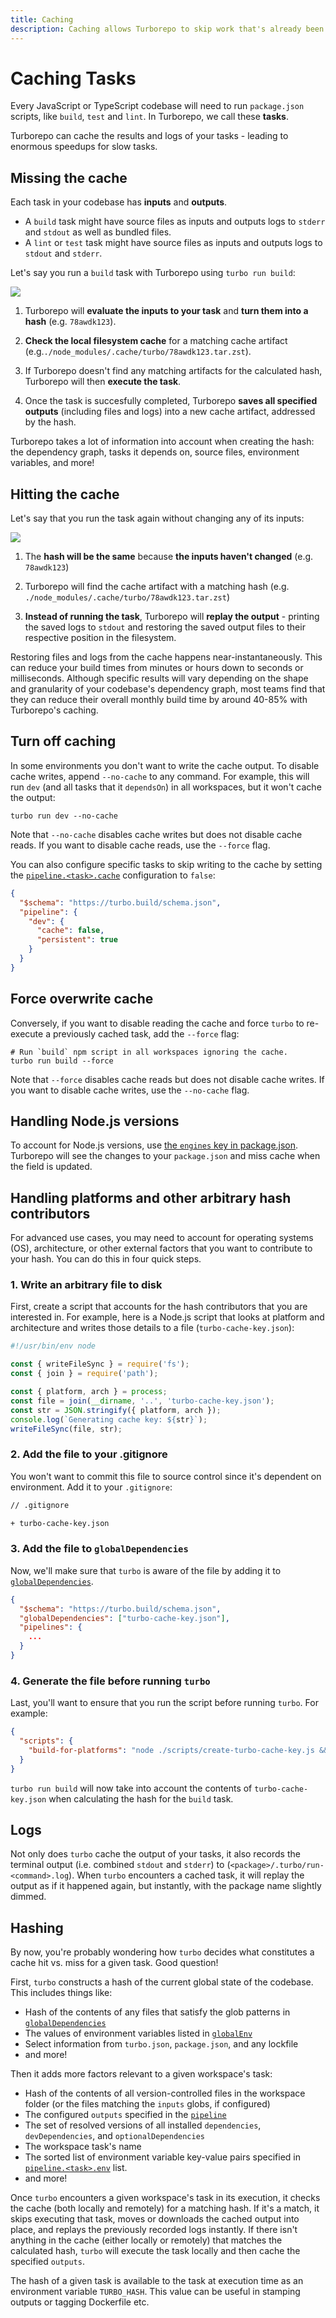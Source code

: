```yaml
---
title: Caching
description: Caching allows Turborepo to skip work that's already been done, for the fastest builds.
---
```



# Caching Tasks

Every JavaScript or TypeScript codebase will need to run `package.json` scripts, like `build`, `test` and `lint`. In Turborepo, we call these **tasks**.

Turborepo can cache the results and logs of your tasks - leading to enormous speedups for slow tasks.

## Missing the cache

Each task in your codebase has **inputs** and **outputs**.

- A `build` task might have source files as inputs and outputs logs to `stderr` and `stdout` as well as bundled files.
- A `lint` or `test` task might have source files as inputs and outputs logs to `stdout` and `stderr`.

Let's say you run a `build` task with Turborepo using `turbo run build`:

![](/images/docs/cache-miss.png)

1. Turborepo will **evaluate the inputs to your task** and **turn them into a hash** (e.g. `78awdk123`).

2. **Check the local filesystem cache** for a matching cache artifact (e.g.`./node_modules/.cache/turbo/78awdk123.tar.zst`).

3. If Turborepo doesn't find any matching artifacts for the calculated hash, Turborepo will then **execute the task**.

4. Once the task is succesfully completed, Turborepo **saves all specified outputs** (including files and logs) into a new cache artifact, addressed by the hash.

<Callout type="info">
  Turborepo takes a lot of information into account when creating the hash: the dependency graph, tasks it depends on, source files, environment variables, and more!
</Callout>

## Hitting the cache

Let's say that you run the task again without changing any of its inputs:

![](/images/docs/cache-hit.png)

1. The **hash will be the same** because **the inputs haven't changed** (e.g. `78awdk123`)

2. Turborepo will find the cache artifact with a matching hash (e.g. `./node_modules/.cache/turbo/78awdk123.tar.zst`)

3. **Instead of running the task**, Turborepo will **replay the output** - printing the saved logs to `stdout` and restoring the saved output files to their respective position in the filesystem.

Restoring files and logs from the cache happens near-instantaneously. This can reduce your build times from minutes or hours down to seconds or milliseconds. Although specific results will vary depending on the shape and granularity of your codebase's dependency graph, most teams find that they can reduce their overall monthly build time by around 40-85% with Turborepo's caching.

## Turn off caching

In some environments you don't want to write the cache output. To disable cache writes, append `--no-cache` to any command. For example, this will run `dev` (and all tasks that it `dependsOn`) in all workspaces, but it won't cache the output:

```shell
turbo run dev --no-cache
```

Note that `--no-cache` disables cache writes but does not disable cache reads. If you want to disable cache reads, use the `--force` flag.

You can also configure specific tasks to skip writing to the cache by setting the [`pipeline.<task>.cache`](/repo/docs/reference/configuration#cache) configuration to `false`:

```json
{
  "$schema": "https://turbo.build/schema.json",
  "pipeline": {
    "dev": {
      "cache": false,
      "persistent": true
    }
  }
}
```

## Force overwrite cache

Conversely, if you want to disable reading the cache and force `turbo` to re-execute a previously cached task, add the `--force` flag:

```shell
# Run `build` npm script in all workspaces ignoring the cache.
turbo run build --force
```

Note that `--force` disables cache reads but does not disable cache writes. If you want to disable cache writes, use the `--no-cache` flag.

## Handling Node.js versions

To account for Node.js versions, use [the `engines` key in package.json](https://docs.npmjs.com/cli/v10/configuring-npm/package-json#engines). Turborepo will see the changes to your `package.json` and miss cache when the field is updated.

## Handling platforms and other arbitrary hash contributors

For advanced use cases, you may need to account for operating systems (OS), architecture, or other external factors that you want to contribute to your hash. You can do this in four quick steps.

### 1. Write an arbitrary file to disk

First, create a script that accounts for the hash contributors that you are interested in. For example, here is a Node.js script that looks at platform and architecture and writes those details to a file (`turbo-cache-key.json`):

```js
#!/usr/bin/env node

const { writeFileSync } = require('fs');
const { join } = require('path');

const { platform, arch } = process;
const file = join(__dirname, '..', 'turbo-cache-key.json');
const str = JSON.stringify({ platform, arch });
console.log(`Generating cache key: ${str}`);
writeFileSync(file, str);
```

### 2. Add the file to your .gitignore

You won't want to commit this file to source control since it's dependent on environment. Add it to your `.gitignore`:

```txt
// .gitignore

+ turbo-cache-key.json
```

### 3. Add the file to `globalDependencies`

Now, we'll make sure that `turbo` is aware of the file by adding it to [`globalDependencies`](/repo/docs/reference/configuration#globaldependencies).

```json
{
  "$schema": "https://turbo.build/schema.json",
  "globalDependencies": ["turbo-cache-key.json"],
  "pipelines": {
    ...
  }
}
```

### 4. Generate the file before running `turbo`

Last, you'll want to ensure that you run the script before running `turbo`. For example:

```json
{
  "scripts": {
    "build-for-platforms": "node ./scripts/create-turbo-cache-key.js && turbo run build"
  }
}
```

`turbo run build` will now take into account the contents of `turbo-cache-key.json` when calculating the hash for the `build` task.

## Logs

Not only does `turbo` cache the output of your tasks, it also records the terminal output (i.e. combined `stdout` and `stderr`) to (`<package>/.turbo/run-<command>.log`). When `turbo` encounters a cached task, it will replay the output as if it happened again, but instantly, with the package name slightly dimmed.

## Hashing

By now, you're probably wondering how `turbo` decides what constitutes a cache hit vs. miss for a given task. Good question!

First, `turbo` constructs a hash of the current global state of the codebase. This includes things like:

- Hash of the contents of any files that satisfy the glob patterns in [`globalDependencies`](/repo/docs/reference/configuration#globaldependencies)
- The values of environment variables listed in [`globalEnv`](/repo/docs/reference/configuration#globalenv)
- Select information from `turbo.json`, `package.json`, and any lockfile
- and more!

Then it adds more factors relevant to a given workspace's task:

- Hash of the contents of all version-controlled files in the workspace folder (or the files matching the `inputs` globs, if configured)
- The configured `outputs` specified in the [`pipeline`](/repo/docs/reference/configuration#pipeline)
- The set of resolved versions of all installed `dependencies`, `devDependencies`, and `optionalDependencies`
- The workspace task's name
- The sorted list of environment variable key-value pairs specified in [`pipeline.<task>.env`](/repo/docs/reference/configuration#env) list.
- and more!

Once `turbo` encounters a given workspace's task in its execution, it checks the cache (both locally and remotely) for a matching hash. If it's a match, it skips executing that task, moves or downloads the cached output into place, and replays the previously recorded logs instantly. If there isn't anything in the cache (either locally or remotely) that matches the calculated hash, `turbo` will execute the task locally and then cache the specified `outputs`.

The hash of a given task is available to the task at execution time as an environment variable `TURBO_HASH`. This value can be useful in stamping outputs or tagging Dockerfile etc.

